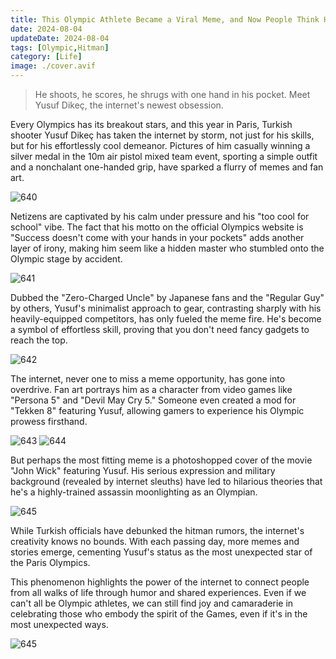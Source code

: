 ```yaml
---
title: This Olympic Athlete Became a Viral Meme, and Now People Think He's a Hitman
date: 2024-08-04
updateDate: 2024-08-04
tags: [Olympic,Hitman]
category: [Life]
image: ./cover.avif
---
```


>He shoots, he scores, he shrugs with one hand in his pocket. Meet Yusuf Dikeç, the internet's newest obsession.

Every Olympics has its breakout stars, and this year in Paris, Turkish shooter Yusuf Dikeç has taken the internet by storm, not just for his skills, but for his effortlessly cool demeanor. Pictures of him casually winning a silver medal in the 10m air pistol mixed team event, sporting a simple outfit and a nonchalant one-handed grip, have sparked a flurry of memes and fan art.

![640](./640.avif)

Netizens are captivated by his calm under pressure and his "too cool for school" vibe. The fact that his motto on the official Olympics website is "Success doesn't come with your hands in your pockets" adds another layer of irony, making him seem like a hidden master who stumbled onto the Olympic stage by accident.

![641](./641.avif)

Dubbed the "Zero-Charged Uncle" by Japanese fans and the "Regular Guy" by others, Yusuf's minimalist approach to gear, contrasting sharply with his heavily-equipped competitors, has only fueled the meme fire. He's become a symbol of effortless skill, proving that you don't need fancy gadgets to reach the top.

![642](./642.avif)

The internet, never one to miss a meme opportunity, has gone into overdrive. Fan art portrays him as a character from video games like "Persona 5" and "Devil May Cry 5." Someone even created a mod for "Tekken 8" featuring Yusuf, allowing gamers to experience his Olympic prowess firsthand.

![643](./643.avif)
![644](./644.avif)

But perhaps the most fitting meme is a photoshopped cover of the movie "John Wick" featuring Yusuf. His serious expression and military background (revealed by internet sleuths) have led to hilarious theories that he's a highly-trained assassin moonlighting as an Olympian.

![645](./645.avif)

While Turkish officials have debunked the hitman rumors, the internet's creativity knows no bounds. With each passing day, more memes and stories emerge, cementing Yusuf's status as the most unexpected star of the Paris Olympics.

This phenomenon highlights the power of the internet to connect people from all walks of life through humor and shared experiences. Even if we can't all be Olympic athletes, we can still find joy and camaraderie in celebrating those who embody the spirit of the Games, even if it's in the most unexpected ways.

![645](./646.avif)